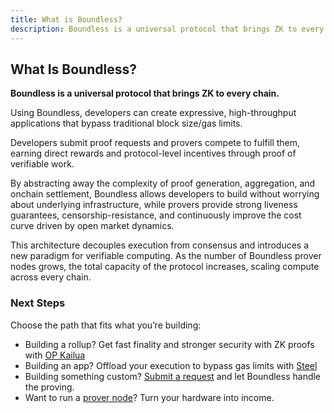 ```yaml
---
title: What is Boundless?
description: Boundless is a universal protocol that brings ZK to every chain.
---
```


## **What Is Boundless?**

**Boundless is a universal protocol that brings ZK to every chain.**

Using Boundless, developers can create expressive, high-throughput applications that bypass traditional block size/gas limits.

Developers submit proof requests and provers compete to fulfill them, earning direct rewards and protocol-level incentives through proof of verifiable work.

By abstracting away the complexity of proof generation, aggregation, and onchain settlement, Boundless allows developers to build without worrying about underlying infrastructure, while provers provide strong liveness guarantees, censorship-resistance, and continuously improve the cost curve driven by open market dynamics.

This architecture decouples execution from consensus and introduces a new paradigm for verifiable computing. As the number of Boundless prover nodes grows, the total capacity of the protocol increases, scaling compute across every chain.

### **Next Steps**

Choose the path that fits what you’re building:

- Building a rollup? Get fast finality and stronger security with ZK proofs with [OP Kailua](/developers/kailua/why)
- Building an app? Offload your execution to bypass gas limits with [Steel](/developers/steel/what-is-steel)
- Building something custom? [Submit a request](/developers/tutorials/request) and let Boundless handle the proving.
- Want to run a [prover node](/provers/quick-start)? Turn your hardware into income.
